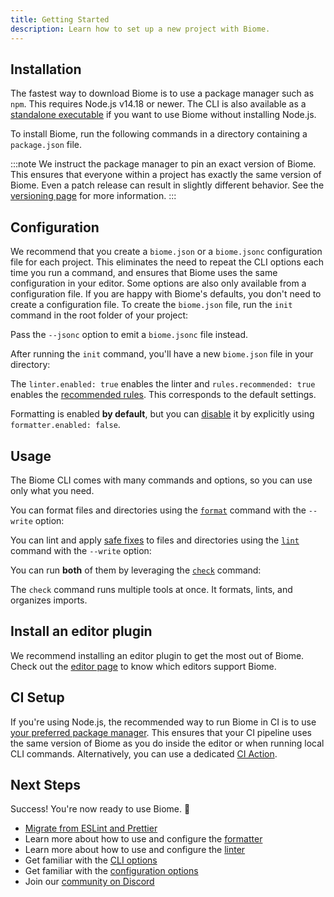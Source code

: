 ```yaml
---
title: Getting Started
description: Learn how to set up a new project with Biome.
---
```



## Installation

The fastest way to download Biome is to use a package manager such as `npm`.
This requires Node.js v14.18 or newer.
The CLI is also available as a [standalone executable](/guides/manual-installation) if you want to use Biome without installing Node.js.

To install Biome, run the following commands in a directory containing a `package.json` file.

<PackageManagerCommand
  npm="install --save-dev --save-exact @biomejs/biome"
  pnpm="add --save-dev --save-exact @biomejs/biome"
  yarn="add --dev --exact @biomejs/biome"
  bun="add --dev --exact @biomejs/biome"
/>

:::note
We instruct the package manager to pin an exact version of Biome.
This ensures that everyone within a project has exactly the same version of Biome.
Even a patch release can result in slightly different behavior.
See the [versioning page](/internals/versioning/) for more information.
:::

## Configuration

We recommend that you create a `biome.json` or a `biome.jsonc` configuration file for each project.
This eliminates the need to repeat the CLI options each time you run a command,
and ensures that Biome uses the same configuration in your editor.
Some options are also only available from a configuration file.
If you are happy with Biome's defaults, you don't need to create a configuration file.
To create the `biome.json` file, run the `init` command in the root folder of your project:

<PackageManagerBiomeCommand command="init"/>

Pass the `--jsonc` option to emit a `biome.jsonc` file instead.

After running the `init` command, you'll have a new `biome.json` file in your directory:

<DefaultConfiguration/>

The `linter.enabled: true` enables the linter and `rules.recommended: true` enables the [recommended rules](/linter/rules/).
This corresponds to the default settings.

Formatting is enabled **by default**, but you can [disable](/reference/configuration/#formatterenabled) it by explicitly using `formatter.enabled: false`.

## Usage

The Biome CLI comes with many commands and options, so you can use only what you need.

You can format files and directories using the [`format`](/reference/cli#biome-format) command with the `--write` option:

<PackageManagerBiomeCommand command="format --write <files>"/>

You can lint and apply [safe fixes](/linter#safe-fixes) to files and directories using the [`lint`](/reference/cli#biome-lint) command with the `--write` option:

<PackageManagerBiomeCommand command="lint --write <files>"/>

You can run **both** of them by leveraging the [`check`](/reference/cli#biome-check) command:

<PackageManagerBiomeCommand command="check --write <files>"/>

The `check` command runs multiple tools at once.
It formats, lints, and organizes imports.

## Install an editor plugin

We recommend installing an editor plugin to get the most out of Biome.
Check out the [editor page](/guides/integrate-in-editor) to know which editors support Biome.

## CI Setup

If you're using Node.js, the recommended way to run Biome in CI is to use [your preferred package manager](/guides/getting-started#installation).
This ensures that your CI pipeline uses the same version of Biome as you do inside the editor or when running local CLI commands.
Alternatively, you can use a dedicated [CI Action](/recipes/continuous-integration).

## Next Steps

Success! You're now ready to use Biome. 🥳

- [Migrate from ESLint and Prettier](/guides/migrate-eslint-prettier)
- Learn more about how to use and configure the [formatter](/formatter)
- Learn more about how to use and configure the [linter](/linter)
- Get familiar with the [CLI options](/reference/cli)
- Get familiar with the [configuration options](/reference/configuration)
- Join our [community on Discord](https://discord.gg/BypW39g6Yc)
